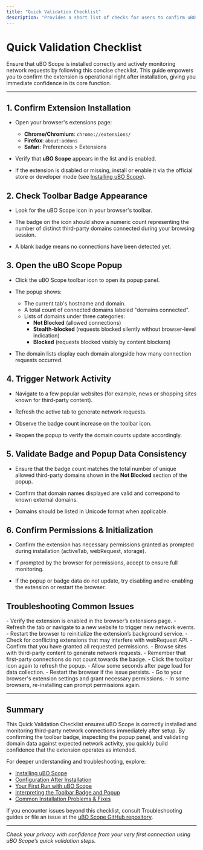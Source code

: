 ```yaml
---
title: "Quick Validation Checklist"
description: "Provides a short list of checks for users to confirm uBO Scope is installed correctly and actively monitoring network requests, ensuring immediate confidence in the extension’s operation."
---
```


# Quick Validation Checklist

Ensure that uBO Scope is installed correctly and actively monitoring network requests by following this concise checklist. This guide empowers you to confirm the extension is operational right after installation, giving you immediate confidence in its core function.

---

## 1. Confirm Extension Installation

- Open your browser's extensions page:
  - **Chrome/Chromium**: `chrome://extensions/`
  - **Firefox**: `about:addons`
  - **Safari**: Preferences > Extensions

- Verify that **uBO Scope** appears in the list and is enabled.

- If the extension is disabled or missing, install or enable it via the official store or developer mode (see [Installing uBO Scope](/getting-started/installation-setup/installing-extension)).


## 2. Check Toolbar Badge Appearance

- Look for the uBO Scope icon in your browser's toolbar.

- The badge on the icon should show a numeric count representing the number of distinct third-party domains connected during your browsing session.

- A blank badge means no connections have been detected yet.


## 3. Open the uBO Scope Popup

- Click the uBO Scope toolbar icon to open its popup panel.

- The popup shows:
  - The current tab's hostname and domain.
  - A total count of connected domains labeled "domains connected".
  - Lists of domains under three categories:
    - **Not Blocked** (allowed connections)
    - **Stealth-blocked** (requests blocked silently without browser-level indication)
    - **Blocked** (requests blocked visibly by content blockers)

- The domain lists display each domain alongside how many connection requests occurred.


## 4. Trigger Network Activity

- Navigate to a few popular websites (for example, news or shopping sites known for third-party content).

- Refresh the active tab to generate network requests.

- Observe the badge count increase on the toolbar icon.

- Reopen the popup to verify the domain counts update accordingly.


## 5. Validate Badge and Popup Data Consistency

- Ensure that the badge count matches the total number of unique allowed third-party domains shown in the **Not Blocked** section of the popup.

- Confirm that domain names displayed are valid and correspond to known external domains.

- Domains should be listed in Unicode format when applicable.


## 6. Confirm Permissions & Initialization

- Confirm the extension has necessary permissions granted as prompted during installation (activeTab, webRequest, storage).

- If prompted by the browser for permissions, accept to ensure full monitoring.

- If the popup or badge data do not update, try disabling and re-enabling the extension or restart the browser.


## Troubleshooting Common Issues

<AccordionGroup title="Common Quick Validation Issues">
<Accordion title="No Badge or Popup Data Shows Up">
- Verify the extension is enabled in the browser’s extensions page.
- Refresh the tab or navigate to a new website to trigger new network events.
- Restart the browser to reinitialize the extension’s background service.
- Check for conflicting extensions that may interfere with webRequest API.
</Accordion>
<Accordion title="Badge Count is Zero Despite Browsing">
- Confirm that you have granted all requested permissions.
- Browse sites with third-party content to generate network requests.
- Remember that first-party connections do not count towards the badge.
</Accordion>
<Accordion title="Domain Lists in Popup Not Updating or Empty">
- Click the toolbar icon again to refresh the popup.
- Allow some seconds after page load for data collection.
- Restart the browser if the issue persists.
</Accordion>
<Accordion title="Extension Permissions Were Denied">
- Go to your browser's extension settings and grant necessary permissions.
- In some browsers, re-installing can prompt permissions again.
</Accordion>
</AccordionGroup>

---

## Summary
This Quick Validation Checklist ensures uBO Scope is correctly installed and monitoring third-party network connections immediately after setup. By confirming the toolbar badge, inspecting the popup panel, and validating domain data against expected network activity, you quickly build confidence that the extension operates as intended.

For deeper understanding and troubleshooting, explore:

- [Installing uBO Scope](../installation-setup/installing-extension)
- [Configuration After Installation](../installation-setup/initial-configuration)
- [Your First Run with uBO Scope](../first-steps-usage/first-run-experience)
- [Interpreting the Toolbar Badge and Popup](../first-steps-usage/interpreting-results)
- [Common Installation Problems & Fixes](../troubleshooting/common-install-problems)


If you encounter issues beyond this checklist, consult Troubleshooting guides or file an issue at the [uBO Scope GitHub repository](https://github.com/gorhill/uBO-Scope).

---

_Check your privacy with confidence from your very first connection using uBO Scope’s quick validation steps._